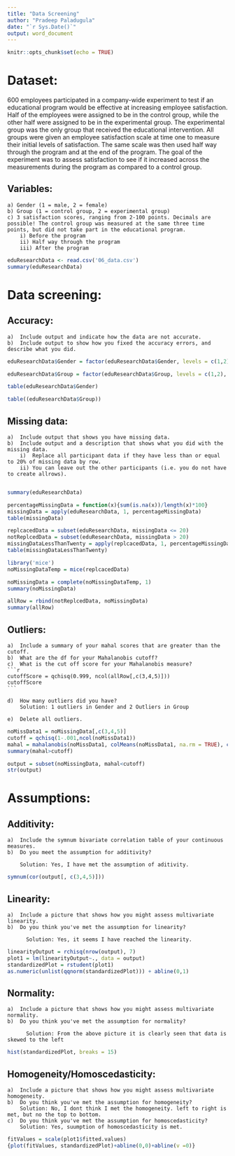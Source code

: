 ```yaml
---
title: "Data Screening"
author: "Pradeep Paladugula"
date: "`r Sys.Date()`"
output: word_document
---
```


```r
knitr::opts_chunk$set(echo = TRUE)
```

# Dataset:

600 employees participated in a company-wide experiment to test if an educational program would be effective at increasing employee satisfaction. Half of the employees were assigned to be in the control group, while the other half were assigned to be in the experimental group. The experimental group was the only group that received the educational intervention. All groups were given an employee satisfaction scale at time one to measure their initial levels of satisfaction. The same scale was then used half way through the program and at the end of the program. The goal of the experiment was to assess satisfaction to see if it increased across the measurements during the program as compared to a control group. 

## Variables: 

    a) Gender (1 = male, 2 = female)
    b) Group (1 = control group, 2 = experimental group)
    c) 3 satisfaction scores, ranging from 2-100 points. Decimals are possible! The control group was measured at the same three time points, but did not take part in the educational program. 
        i) Before the program
        ii)	Half way through the program 
        iii) After the program 

```r
eduResearchData <- read.csv('06_data.csv')
summary(eduResearchData)
```

# Data screening:

## Accuracy:

    a)	Include output and indicate how the data are not accurate.
    b)	Include output to show how you fixed the accuracy errors, and describe what you did.
    
```r
eduResearchData$Gender = factor(eduResearchData$Gender, levels = c(1,2), labels = c("male", "female"))

eduResearchData$Group = factor(eduResearchData$Group, levels = c(1,2), labels = c("control", "experimental"))

table(eduResearchData$Gender)
```
```r
table((eduResearchData$Group))
```
## Missing data:

    a)	Include output that shows you have missing data.
    b)	Include output and a description that shows what you did with the missing data.
        i)	Replace all participant data if they have less than or equal to 20% of missing data by row. 
        ii)	You can leave out the other participants (i.e. you do not have to create allrows). 
        
```r
summary(eduResearchData)
```
```r
percentageMissingData = function(x){sum(is.na(x))/length(x)*100}
missingData = apply(eduResearchData, 1, percentageMissingData)
table(missingData)
```
```r
replcacedData = subset(eduResearchData, missingData <= 20)
notReplcedData = subset(eduResearchData, missingData > 20)
missingDataLessThanTwenty = apply(replcacedData, 1, percentageMissingData)
table(missingDataLessThanTwenty)
```
```r
library('mice')
noMissingDataTemp = mice(replcacedData)
```
```r
noMissingData = complete(noMissingDataTemp, 1)
summary(noMissingData)
```

```r
allRow = rbind(notReplcedData, noMissingData)
summary(allRow)
```


## Outliers:

    a)	Include a summary of your mahal scores that are greater than the cutoff.
    b)	What are the df for your Mahalanobis cutoff?
    c)	What is the cut off score for your Mahalanobis measure?
    ```r
    cutoffScore = qchisq(0.999, ncol(allRow[,c(3,4,5)]))
    cutoffScore                     
    ```
    
    d)	How many outliers did you have?
        Solution: 1 outliers in Gender and 2 Outliers in Group
        
    e)	Delete all outliers.
    
```r
noMissData1 = noMissingData[,c(3,4,5)]
cutoff = qchisq(1-.001,ncol(noMissData1))
mahal = mahalanobis(noMissData1, colMeans(noMissData1, na.rm = TRUE), cov(noMissData1, use = "pairwise.complete.obs"))
summary(mahal>cutoff)
```
```r
output = subset(noMissingData, mahal<cutoff)
str(output)
```
# Assumptions:

## Additivity: 

    a)  Include the symnum bivariate correlation table of your continuous measures.
    b)  Do you meet the assumption for additivity?
    
        Solution: Yes, I have met the assumption of aditivity.
    
```r
symnum(cor(output[, c(3,4,5)]))
```

## Linearity: 

    a)  Include a picture that shows how you might assess multivariate linearity.
    b)  Do you think you've met the assumption for linearity?
    
          Solution: Yes, it seems I have reached the linearity.
    
```r
linearityOutput = rchisq(nrow(output), 7)
plot1 = lm(linearityOutput~., data = output)
standardizedPlot = rstudent(plot1)
as.numeric(unlist(qqnorm(standardizedPlot))) + abline(0,1)
```

## Normality: 

    a)  Include a picture that shows how you might assess multivariate normality.
    b)  Do you think you've met the assumption for normality? 
    
          Solution: From the above picture it is clearly seen that data is skewed to the left

```r

hist(standardizedPlot, breaks = 15)
```
## Homogeneity/Homoscedasticity: 

    a)  Include a picture that shows how you might assess multivariate homogeneity.
    b)  Do you think you've met the assumption for homogeneity?
        Solution: No, I dont think I met the homogeneity. left to right is met, but no the top to bottom.
    c)  Do you think you've met the assumption for homoscedasticity?
        Solution: Yes, suumption of homoscedasticity is met.

```r
fitValues = scale(plot1$fitted.values)
{plot(fitValues, standardizedPlot)+abline(0,0)+abline(v =0)}
```